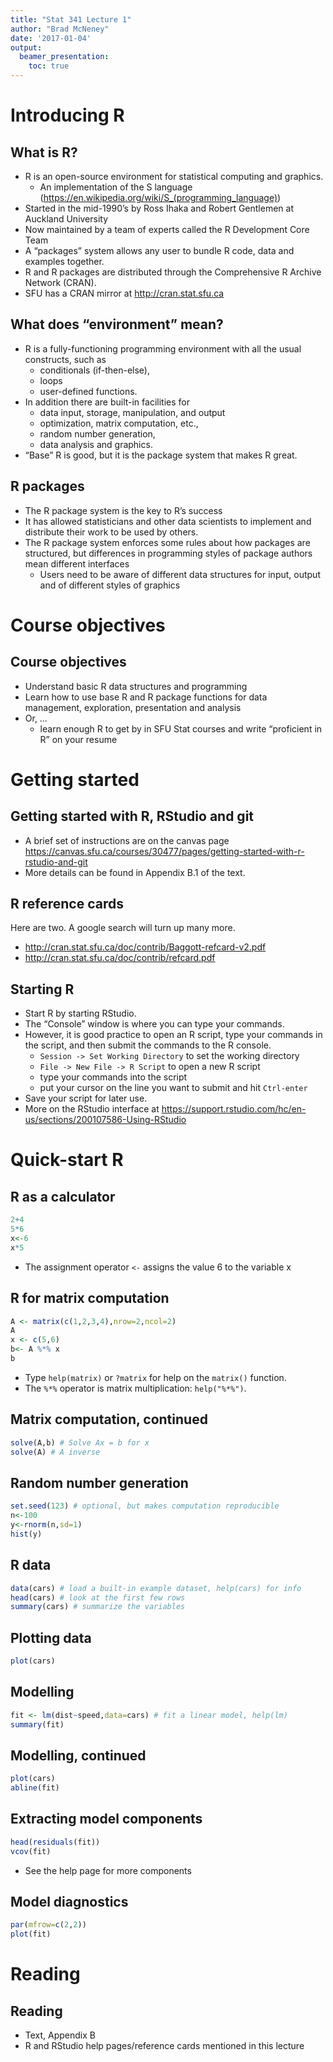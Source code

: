 ```yaml
---
title: "Stat 341 Lecture 1"
author: "Brad McNeney"
date: '2017-01-04'
output: 
  beamer_presentation:
    toc: true
---
```

# Introducing R

## What is R?

- R is an open-source environment for statistical computing and graphics.
    - An implementation of the S language
    (<https://en.wikipedia.org/wiki/S_(programming_language)>)
- Started in the mid-1990's by Ross Ihaka and Robert Gentlemen at Auckland University
- Now maintained by a team of experts called the R Development Core Team
- A "packages" system allows any user to bundle R code, data and examples together.
- R and R packages are distributed through the Comprehensive R Archive Network (CRAN). 
- SFU has a CRAN mirror at <http://cran.stat.sfu.ca>

## What does "environment" mean?
- R is a fully-functioning programming environment with all the usual constructs, such as 
    - conditionals (if-then-else), 
    - loops 
    - user-defined functions.
- In addition there are built-in facilities for 
    - data input, storage, manipulation, and output
    - optimization, matrix computation, etc., 
    - random number generation,
    - data analysis and graphics.
- "Base" R is good, but it is the package system that makes R great.

## R packages
- The R package system is the key to R's success
- It has allowed statisticians and other data scientists to implement and distribute their work to be used by others.
- The R package system enforces some rules about how packages are structured, but differences in programming styles of package authors mean different interfaces
    - Users need to be aware of different data structures for input, output and of different styles of graphics
    
# Course objectives
## Course objectives
- Understand basic R data structures and programming
- Learn how to use base R and R package functions for data management, exploration, presentation and analysis
- Or, ...
    - learn enough R to get by in SFU Stat courses and write "proficient in R" on your resume

# Getting started
## Getting started with R, RStudio and git
- A brief set of instructions are on the canvas page 
<https://canvas.sfu.ca/courses/30477/pages/getting-started-with-r-rstudio-and-git>
- More details can be found in Appendix B.1 of the text.


## R reference cards
Here are two. A google search will turn up many more.

- <http://cran.stat.sfu.ca/doc/contrib/Baggott-refcard-v2.pdf>
- <http://cran.stat.sfu.ca/doc/contrib/refcard.pdf>

## Starting R
- Start R by starting RStudio. 
- The "Console" window is where you can type your commands.
- However, it is good practice to open an R script, type your
commands in the script, and then submit the commands to the R console.
    - `Session -> Set Working Directory` to set the working directory
    - `File -> New File -> R Script` to open a new R script
    - type your commands into the script
    - put your cursor on the line you want to submit and hit `Ctrl-enter`
- Save your script for later use.
- More on the RStudio interface at <https://support.rstudio.com/hc/en-us/sections/200107586-Using-RStudio>

# Quick-start R 

## R as a calculator
\small
```r
2+4
5*6
x<-6
x*5
```
- The assignment operator `<-` assigns the value 6 to the variable x

## R for matrix computation
\small
```r
A <- matrix(c(1,2,3,4),nrow=2,ncol=2) 
A
x <- c(5,6)
b<- A %*% x
b
```
- Type `help(matrix)` or `?matrix` for help on the `matrix()` function.
- The `%*%` operator is matrix multiplication: `help("%*%")`.

## Matrix computation, continued
\small
```r
solve(A,b) # Solve Ax = b for x
solve(A) # A inverse
```

## Random number generation
\footnotesize
```r
set.seed(123) # optional, but makes computation reproducible
n<-100
y<-rnorm(n,sd=1)
hist(y)
```

## R data 

\footnotesize
```r
data(cars) # load a built-in example dataset, help(cars) for info
head(cars) # look at the first few rows
summary(cars) # summarize the variables
```

## Plotting data
\small
```r
plot(cars)
```

## Modelling
\footnotesize
```r
fit <- lm(dist~speed,data=cars) # fit a linear model, help(lm)
summary(fit)
```

## Modelling, continued
\small
```r
plot(cars)
abline(fit)
```

## Extracting model components 
\footnotesize
```r
head(residuals(fit))
vcov(fit)
```
- See the help page for more components

## Model diagnostics
```r
par(mfrow=c(2,2))
plot(fit)
```

# Reading
## Reading 
- Text, Appendix B
- R and RStudio help pages/reference cards mentioned in this lecture

